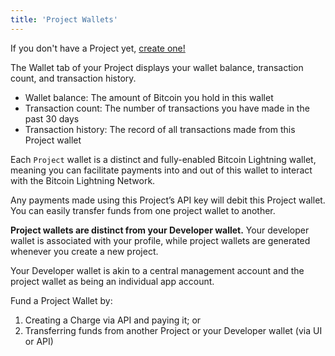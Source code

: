 ```yaml
---
title: 'Project Wallets'
---
```


If you don't have a Project yet, [create one!](/docs/dashboard/projects/create)

The Wallet tab of your Project displays your wallet balance, transaction count, and transaction history.

*   Wallet balance: The amount of Bitcoin you hold in this wallet
*   Transaction count: The number of transactions you have made in the past 30 days
*   Transaction history: The record of all transactions made from this Project wallet

Each `Project` wallet is a distinct and fully-enabled Bitcoin Lightning wallet, meaning you can facilitate payments into and out of this wallet to interact with the Bitcoin Lightning Network.

Any payments made using this Project’s API key will debit this Project wallet. You can easily transfer funds from one project wallet to another.

<Tip>**Project wallets are distinct from your Developer wallet.** Your developer wallet is associated with your profile, while project wallets are generated whenever you create a new project.

Your Developer wallet is akin to a central management account and the project wallet as being an individual app account.</Tip>  

Fund a Project Wallet by:

1.  Creating a Charge via API and paying it; or
2.  Transferring funds from another Project or your Developer wallet (via UI or API)